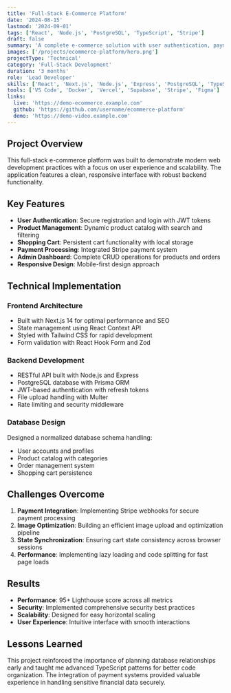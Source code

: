 ```yaml
---
title: 'Full-Stack E-Commerce Platform'
date: '2024-08-15'
lastmod: '2024-09-01'
tags: ['React', 'Node.js', 'PostgreSQL', 'TypeScript', 'Stripe']
draft: false
summary: 'A complete e-commerce solution with user authentication, payment processing, and admin dashboard'
images: ['/projects/ecommerce-platform/hero.png']
projectType: 'Technical'
category: 'Full-Stack Development'
duration: '3 months'
role: 'Lead Developer'
skills: ['React', 'Next.js', 'Node.js', 'Express', 'PostgreSQL', 'TypeScript', 'Tailwind CSS']
tools: ['VS Code', 'Docker', 'Vercel', 'Supabase', 'Stripe', 'Figma']
links:
  live: 'https://demo-ecommerce.example.com'
  github: 'https://github.com/username/ecommerce-platform'
  demo: 'https://demo-video.example.com'
---
```


## Project Overview

This full-stack e-commerce platform was built to demonstrate modern web development practices with a focus on user experience and scalability. The application features a clean, responsive interface with robust backend functionality.

## Key Features

- **User Authentication**: Secure registration and login with JWT tokens
- **Product Management**: Dynamic product catalog with search and filtering
- **Shopping Cart**: Persistent cart functionality with local storage
- **Payment Processing**: Integrated Stripe payment system
- **Admin Dashboard**: Complete CRUD operations for products and orders
- **Responsive Design**: Mobile-first design approach

## Technical Implementation

### Frontend Architecture
- Built with Next.js 14 for optimal performance and SEO
- State management using React Context API
- Styled with Tailwind CSS for rapid development
- Form validation with React Hook Form and Zod

### Backend Development  
- RESTful API built with Node.js and Express
- PostgreSQL database with Prisma ORM
- JWT-based authentication with refresh tokens
- File upload handling with Multer
- Rate limiting and security middleware

### Database Design
Designed a normalized database schema handling:
- User accounts and profiles
- Product catalog with categories
- Order management system
- Shopping cart persistence

## Challenges Overcome

1. **Payment Integration**: Implementing Stripe webhooks for secure payment processing
2. **Image Optimization**: Building an efficient image upload and optimization pipeline
3. **State Synchronization**: Ensuring cart state consistency across browser sessions
4. **Performance**: Implementing lazy loading and code splitting for fast page loads

## Results

- **Performance**: 95+ Lighthouse score across all metrics
- **Security**: Implemented comprehensive security best practices
- **Scalability**: Designed for easy horizontal scaling
- **User Experience**: Intuitive interface with smooth interactions

## Lessons Learned

This project reinforced the importance of planning database relationships early and taught me advanced TypeScript patterns for better code organization. The integration of payment systems provided valuable experience in handling sensitive financial data securely.